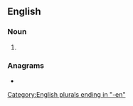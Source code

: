==English==

===Noun===
{{head|en|noun form}}

# {{plural of|shopman|lang=en}}

===Anagrams===
* {{anagrams|en|a=ehmnops|Shompen|phenoms}}

[[Category:English plurals ending in "-en"]]